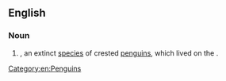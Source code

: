 ==English==
{{rfi|en}}
{{wikipedia|Chatham Islands Penguin}}
{{wikispecies|Eudyptes chathamensis}}

===Noun===
{{en-noun|head=[[Chatham Islands]] [[penguin]]}}

# {{taxlink|Eudyptes chathamensis|species|noshow=1}}, an extinct [[species]] of crested [[penguin]]s, which lived on the {{w|Chatham Islands}}.

[[Category:en:Penguins]]